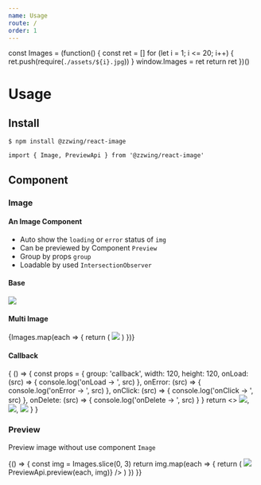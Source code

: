 ```yaml
---
name: Usage
route: /
order: 1
---
```


const Images = (function() {
  const ret = []
  for (let i = 1; i <= 20; i++) {
    ret.push(require(`./assets/${i}.jpg`))
  }
  window.Images = ret
  return ret
})()

# Usage

## Install

`$ npm install @zzwing/react-image`

`import { Image, PreviewApi } from '@zzwing/react-image'`

## Component

### Image

#### An Image Component

- Auto show the `loading` or `error` status of `img`
- Can be previewed by Component `Preview`
- Group by props `group`
- Loadable by used `IntersectionObserver`

#### Base
<Playground>
  <Image src={src1} width={120} height={120} />
</Playground>

#### Multi Image
<Playground>
  <div style={{ display: 'flex', flexWrap: 'wrap' }}>
    {Images.map(each => {
      return (
        <Image
          group='multi'
          key={each}
          src={each}
          width={120}
          height={120}
          style={{ margin: '5px' }}
        />
      )
    })}
  </div>
</Playground>

#### Callback

<Playground>
  {
    () => {
      const props = {
        group: 'callback',
        width: 120,
        height: 120,
        onLoad: (src) => {
          console.log('onLoad -> ', src)
        },
        onError: (src) => {
          console.log('onError -> ', src)
        },
        onClick: (src) => {
          console.log('onClick -> ', src)
        },
        onDelete: (src) => {
          console.log('onDelete -> ', src)
        }
      }
      return <>
        <Image key={1} src={Images[0]} {...props}/>,
        <Image key={2} src={Images[1]} {...props}/>,
        <Image key={4} src='123.jpg' {...props}/>
      </>
    }
  }

</Playground>

### Preview

Preview image without use component `Image`

<Playground>
  {() => {
    const img = Images.slice(0, 3)
    return img.map(each => {
      return (
        <img
          src={each}
          key={each}
          style={{ width: '200px', height: '200px', objectFit: 'cover' }}
          onClick={() => PreviewApi.preview(each, img)}
        />
      )
    })
  }}
</Playground>
